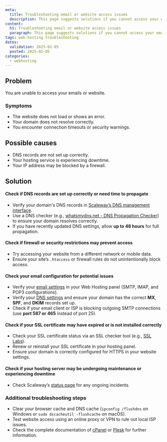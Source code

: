```yaml
---
meta:
  title: Troubleshooting email or website access issues
  description: This page suggests solutions if you cannot access your emails or website.
content:
  h1: Troubleshooting email or website access issues
  paragraph: This page suggests solutions if you cannot access your emails or website.
tags: web-hosting troubleshooting
dates:
  validation: 2025-02-05
  posted: 2025-02-05
categories:
  - webhosting
---
```


## Problem
You are unable to access your emails or website.

### Symptoms
- The website does not load or shows an error.
- Your domain does not resolve correctly.
- You encounter connection timeouts or security warnings.

## Possible causes
- DNS records are not set up correctly.
- Your hosting service is experiencing downtime.
- Your IP address may be blocked by a firewall.

## Solution

#### Check if DNS records are set up correctly or need time to propagate
- Verify your domain's DNS records in [Scaleway’s DNS management interface](/webhosting/how-to/configure-dns-webhosting/).
- Use a DNS checker (e.g., [whatsmydns.net - DNS Propagation Checker](https://www.whatsmydns.net/)) to ensure your domain resolves correctly.
- If you have recently updated DNS settings, allow **up to 48 hours** for full propagation.

#### Check if firewall or security restrictions may prevent access
- Try accessing your website from a different network or mobile data.
- Ensure your site’s `.htaccess` or firewall rules do not unintentionally block access.

#### Check your email configuration for potential issues
- Verify your [email settings](/webhosting/how-to/manage-email-accounts/) in your Web Hosting panel (SMTP, IMAP, and POP3 configurations).
- Verify your [DNS settings](/webhosting/how-to/configure-dns-webhosting/) and ensure your domain has the correct **MX**, **SPF**, and **DKIM** records set up.
- Check if your email client or ISP is blocking outgoing SMTP connections (use **port 587 or 465** instead of port 25).

#### Check if your SSL certificate may have expired or is not installed correctly
- Check your SSL certificate status via an SSL checker tool (e.g., [SSL Labs](https://www.ssllabs.com/ssltest/)).
- Renew or reinstall your SSL certificate in your hosting panel.
- Ensure your domain is correctly configured for HTTPS in your website settings.

#### Check if your hosting server may be undergoing maintenance or experiencing downtime
- Check Scaleway’s [status page](https://status.scaleway.com/) for any ongoing incidents.

### Additional troubleshooting steps
- Clear your browser cache and DNS cache (`ipconfig /flushdns` on Windows or `sudo dscacheutil -flushcache` on macOS).
- Test website access using an online proxy or VPN to rule out local ISP issues.
- Check the complete documentation of [cPanel](https://docs.cpanel.net/cpanel/) or [Plesk](https://docs.plesk.com/en-US/obsidian/) for further information.


